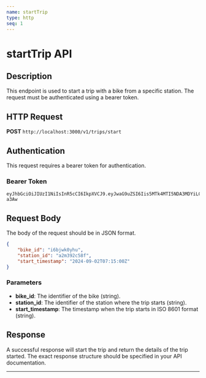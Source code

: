 ```yaml
---
name: startTrip
type: http
seq: 1
---
```


# startTrip API

## Description

This endpoint is used to start a trip with a bike from a specific station. The request must be authenticated using a bearer token.

## HTTP Request

**POST** `http://localhost:3000/v1/trips/start`

## Authentication

This request requires a bearer token for authentication.

### Bearer Token

```
eyJhbGciOiJIUzI1NiIsInR5cCI6IkpXVCJ9.eyJwaG9uZSI6Iis5MTk4MTI5NDA3MDYiLCJ1aWQiOiI1Z2VhcGdhcHhzIn0.yNyKfoOQouzSNDwp_5rJ9CAEMVJo5uqueJHNpG-a3Aw
```

## Request Body

The body of the request should be in JSON format.

```json
{
    "bike_id": "i6bjwk0yhu",
    "station_id": "a2m392c58f",
    "start_timestamp": "2024-09-02T07:15:00Z"
}
```

### Parameters

- **bike_id**: The identifier of the bike (string).
- **station_id**: The identifier of the station where the trip starts (string).
- **start_timestamp**: The timestamp when the trip starts in ISO 8601 format (string).

## Response

A successful response will start the trip and return the details of the trip started. The exact response structure should be specified in your API documentation.

---
